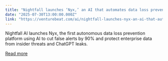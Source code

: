 ```yaml
---
title: "Nightfall launches ‘Nyx,’ an AI that automates data loss prevention at enterprise scale"
date: "2025-07-30T13:00:00.000Z"
link: "https://venturebeat.com/ai/nightfall-launches-nyx-an-ai-that-automates-data-loss-prevention-at-enterprise-scale/"
---
```


Nightfall AI launches Nyx, the first autonomous data loss prevention platform using AI to cut false alerts by 90% and protect enterprise data from insider threats and ChatGPT leaks.

[Read more](https://venturebeat.com/ai/nightfall-launches-nyx-an-ai-that-automates-data-loss-prevention-at-enterprise-scale/)

